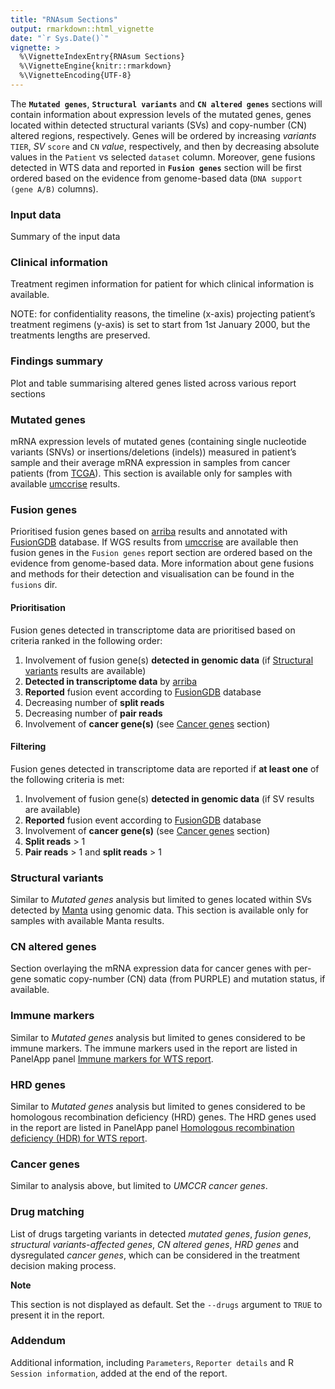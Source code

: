 ```yaml
---
title: "RNAsum Sections"
output: rmarkdown::html_vignette
date: "`r Sys.Date()`"
vignette: >
  %\VignetteIndexEntry{RNAsum Sections}
  %\VignetteEngine{knitr::rmarkdown}
  %\VignetteEncoding{UTF-8}
---
```


The **`Mutated genes`**, **`Structural variants`** and **`CN altered genes`**
sections will contain information about expression levels of the mutated genes,
genes located within detected structural variants (SVs) and copy-number (CN)
altered regions, respectively. Genes will be ordered by increasing *variants*
`TIER`, *SV* `score` and `CN` *value*, respectively, and then by decreasing
absolute values in the `Patient` vs selected `dataset` column. Moreover, gene
fusions detected in WTS data and reported in **`Fusion genes`** section will be
first ordered based on the evidence from genome-based data
(`DNA support (gene A/B)` columns).

### Input data

Summary of the input data

### Clinical information

Treatment regimen information for patient for which clinical information is
available.

NOTE: for confidentiality reasons, the timeline (x-axis) projecting patient’s
treatment regimens (y-axis) is set to start from 1st January 2000, but the
treatments lengths are preserved.

### Findings summary

Plot and table summarising altered genes listed across various report sections

### Mutated genes

mRNA expression levels of mutated genes (containing single nucleotide variants
(SNVs) or insertions/deletions (indels)) measured in patient's sample and their
average mRNA expression in samples from cancer patients (from
[TCGA](https://portal.gdc.cancer.gov/)). This section is available only for
samples with available [umccrise](https://github.com/umccr/umccrise) results.

### Fusion genes

Prioritised fusion genes based on [arriba](https://arriba.readthedocs.io/en/latest/)
results and annotated with [FusionGDB](https://ccsm.uth.edu/FusionGDB) database.
If WGS results from [umccrise](https://github.com/umccr/umccrise) are available
then fusion genes in the `Fusion genes` report section are ordered based on the
evidence from genome-based data. More information about gene fusions and
methods for their detection and visualisation can be found in the `fusions` dir.

#### Prioritisation

Fusion genes detected in transcriptome data are prioritised based on criteria
ranked in the following order:

1. Involvement of fusion gene(s) **detected in genomic data** (if
   [Structural variants](#structural-variants) results are available)
2. **Detected in transcriptome data** by [arriba](https://arriba.readthedocs.io/en/latest/)
3. **Reported** fusion event according to [FusionGDB](https://ccsm.uth.edu/FusionGDB/) database
4. Decreasing number of **split reads**
5. Decreasing number of **pair reads**
6. Involvement of **cancer gene(s)** (see [Cancer genes](#cancer-genes) section)

#### Filtering

Fusion genes detected in transcriptome data are reported if **at least one** of
the following criteria is met:

1. Involvement of fusion gene(s) **detected in genomic data** (if SV results
   are available)
2. **Reported** fusion event according to [FusionGDB](https://ccsm.uth.edu/FusionGDB) database
3. Involvement of **cancer gene(s)** (see [Cancer genes](#cancer-genes) section)
4. **Split reads** > 1
5. **Pair reads** > 1 and **split reads** > 1

### Structural variants

Similar to *Mutated genes* analysis but limited to genes located within SVs
detected by [Manta](https://github.com/Illumina/manta) using genomic data. This
section is available only for samples with available Manta results.

### CN altered genes

Section overlaying the mRNA expression data for cancer genes with per-gene
somatic copy-number (CN) data (from PURPLE) and mutation status, if available.

### Immune markers

Similar to *Mutated genes* analysis but limited to genes considered to be
immune markers. The immune markers used in the report are listed in PanelApp
panel [Immune markers for WTS report](https://panelapp.agha.umccr.org/panels/243/).

### HRD genes

Similar to *Mutated genes* analysis but limited to genes considered to be
homologous recombination deficiency (HRD) genes. The HRD genes used in the
report are listed in PanelApp panel
[Homologous recombination deficiency (HDR) for WTS report](https://panelapp.agha.umccr.org/panels/242/).

### Cancer genes

Similar to analysis above, but limited to *UMCCR cancer genes*.

### Drug matching

List of drugs targeting variants in detected *mutated genes*, *fusion genes*,
*structural variants-affected genes*, *CN altered genes*, *HRD genes* and
dysregulated *cancer genes*, which can be considered in the treatment decision
making process.

**Note**

This section is not displayed as default. Set the `--drugs` argument to
`TRUE` to present it in the report.

### Addendum

Additional information, including `Parameters`, `Reporter details` and R
`Session information`,  added at the end of the report.
